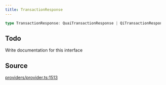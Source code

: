 ```yaml
---
title: TransactionResponse
---
```


```ts
type TransactionResponse: QuaiTransactionResponse | QiTransactionResponse;
```

## Todo

Write documentation for this interface

## Source

[providers/provider.ts:1513](https://github.com/dominant-strategies/quais.js/blob/751386e3ad6372322a3c76548f56b903bfed1896/src/providers/provider.ts#L1513)
